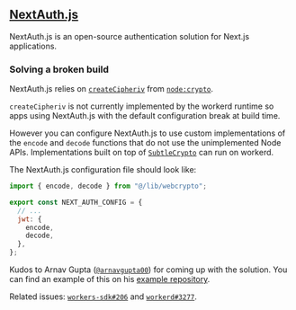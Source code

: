 
## [NextAuth.js](https://next-auth.js.org/)

NextAuth.js is an open-source authentication solution for Next.js applications.

### Solving a broken build

NextAuth.js relies on [`createCipheriv`](https://nodejs.org/docs/v22.13.1/api/crypto.html#cryptocreatecipherivalgorithm-key-iv-options) from [`node:crypto`](https://nodejs.org/docs/v22.13.1/api/crypto.html).

`createCipheriv` is not currently implemented by the workerd runtime so apps using NextAuth.js with the default configuration break at build time.

However you can configure NextAuth.js to use custom implementations of the `encode` and `decode` functions that do not use the unimplemented Node APIs. Implementations built on top of [`SubtleCrypto`](https://developer.mozilla.org/en-US/docs/Web/API/SubtleCrypto) can run on workerd.

The NextAuth.js configuration file should look like:

```js
import { encode, decode } from "@/lib/webcrypto";

export const NEXT_AUTH_CONFIG = {
  // ...
  jwt: {
    encode,
    decode,
  },
};
```

Kudos to Arnav Gupta ([`@arnavgupta00`](https://github.com/arnavgupta00)) for coming up with the solution.
You can find an example of this on his [example repository](https://github.com/arnavgupta00/deployment-cf-workers-prisma-nextauth).

Related issues: [`workers-sdk#206`](https://github.com/opennextjs/opennextjs-cloudflare/issues/206) and [`workerd#3277`](https://github.com/cloudflare/workerd/issues/3277).
